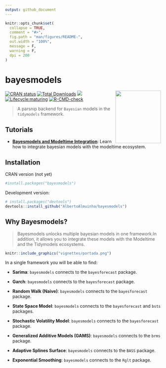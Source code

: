 ```yaml
---
output: github_document
---
```


<!-- README.md is generated from README.Rmd. Please edit that file -->

```r
knitr::opts_chunk$set(
  collapse = TRUE,
  comment = "#>",
  fig.path = "man/figures/README-",
  out.width = "100%",
  message = F,
  warning = F,
  dpi = 200
)
```

# bayesmodels

<img src="vignettes/logo-bayesmodels.png" width="147" height="170" align="right" />

<!-- badges: start -->
[![CRAN status](https://www.r-pkg.org/badges/version/bayesmodels)](https://CRAN.R-project.org/package=bayesmodels)
[![Total Downloads](http://cranlogs.r-pkg.org/badges/grand-total/bayesmodels?color=brightgreen)](https://cran.r-project.org/package=bayesmodels)
![](http://cranlogs.r-pkg.org/badges/bayesmodels?color=brightgreen)
[![Lifecycle:maturing](https://img.shields.io/badge/lifecycle-maturing-blue.svg)](https://lifecycle.r-lib.org/articles/stages.html#maturing)
[![R-CMD-check](https://github.com/AlbertoAlmuinha/bayesmodels/workflows/R-CMD-check/badge.svg)](https://github.com/AlbertoAlmuinha/bayesmodels/actions)
<!-- badges: end -->

> A parsnip backend for `Bayesian` models in the `tidymodels` framework. 

## Tutorials

- [__Bayesmodels and Modeltime Integration__](https://albertoalmuinha.github.io/bayesmodels/articles/modeltime-integration.html): Learn how to integrate bayesian models with the modeltime ecosystem.

## Installation

CRAN version (not yet)

``` r
#install.packages("bayesmodels")
```

Development version:

``` r
# install.packages("devtools")
devtools::install_github("AlbertoAlmuinha/bayesmodels")
```

## Why Bayesmodels?

> Bayesmodels unlocks multiple bayesian models in one framework.In addition, it allows you to integrate these models with the Modeltime and the Tidymodels ecosystems.

```r
knitr::include_graphics("vignettes/portada.png")
```

In a single framework you will be able to find:

- __Sarima__: `bayesmodels` connects to the `bayesforecast` package.

- __Garch__: `bayesmodels` connects to the `bayesforecast` package.

- __Random Walk (Naive)__: `bayesmodels` connects to the `bayesforecast` package.

- __State Space Model__: `bayesmodels` connects to the `bayesforecast` and `bsts` packages.

- __Stochastic Volatility Model__: `bayesmodels` connects to the `bayesforecast` package.

- __Generalized Additive Models (GAMS)__: `bayesmodels` connects to the `brms` package.

- __Adaptive Splines Surface__: `bayesmodels` connects to the `BASS` package.

- __Exponential Smoothing__: `bayesmodels` connects to the `Rglt` package.

